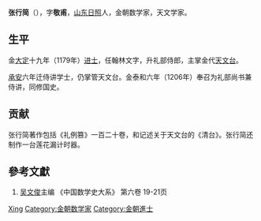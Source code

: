 '''张行简'''（{{bd|1156年||1215年||Z}}），字'''敬甫'''，[[山东|山东]][[日照|日照]]人，金朝数学家，天文学家。

== 生平 ==
金[[大定_(金朝)|大定]]十九年（1179年）[[进士|进士]]，任翰林文字，升礼部侍郎，主掌金代[[天文台|天文台]]。

[[承安_(金朝)|承安]]六年迁侍讲学士，仍掌管天文台。金泰和六年（1206年）奉召为礼部尚书兼侍讲，同修国史。

== 贡献 ==
张行简著作包括《礼例篡》一百二十卷，和记述关于天文台的《清台》。张行简还制作一台莲花漏计时器。

== 參考文獻 ==
{{Reflist}}

{{ReflistH}}
# [[吴文俊|吴文俊]]主编 《中国数学史大系》 第六卷 19-21页
{{ReflistF}}

{{金朝人物小作品}}
{{中国数学史}}

{{Authority control}}
{{DEFAULTSORT:Zhang张}}
[[Category:张姓|Xing]]
[[Category:金朝数学家|Category:金朝数学家]]
[[Category:金朝進士|Category:金朝進士]]